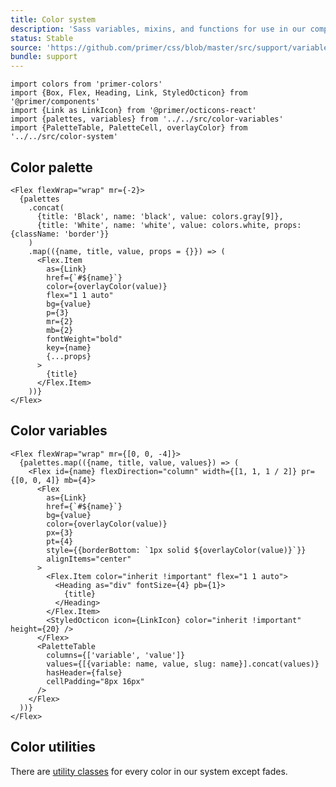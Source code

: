 ```yaml
---
title: Color system
description: 'Sass variables, mixins, and functions for use in our components.'
status: Stable
source: 'https://github.com/primer/css/blob/master/src/support/variables/color-system.scss'
bundle: support
---
```


```
import colors from 'primer-colors'
import {Box, Flex, Heading, Link, StyledOcticon} from '@primer/components'
import {Link as LinkIcon} from '@primer/octicons-react'
import {palettes, variables} from '../../src/color-variables'
import {PaletteTable, PaletteCell, overlayColor} from '../../src/color-system'
```

## Color palette

```
<Flex flexWrap="wrap" mr={-2}>
  {palettes
    .concat(
      {title: 'Black', name: 'black', value: colors.gray[9]},
      {title: 'White', name: 'white', value: colors.white, props: {className: 'border'}}
    )
    .map(({name, title, value, props = {}}) => (
      <Flex.Item
        as={Link}
        href={`#${name}`}
        color={overlayColor(value)}
        flex="1 1 auto"
        bg={value}
        p={3}
        mr={2}
        mb={2}
        fontWeight="bold"
        key={name}
        {...props}
      >
        {title}
      </Flex.Item>
    ))}
</Flex>
```

## Color variables

```
<Flex flexWrap="wrap" mr={[0, 0, -4]}>
  {palettes.map(({name, title, value, values}) => (
    <Flex id={name} flexDirection="column" width={[1, 1, 1 / 2]} pr={[0, 0, 4]} mb={4}>
      <Flex
        as={Link}
        href={`#${name}`}
        bg={value}
        color={overlayColor(value)}
        px={3}
        pt={4}
        style={{borderBottom: `1px solid ${overlayColor(value)}`}}
        alignItems="center"
      >
        <Flex.Item color="inherit !important" flex="1 1 auto">
          <Heading as="div" fontSize={4} pb={1}>
            {title}
          </Heading>
        </Flex.Item>
        <StyledOcticon icon={LinkIcon} color="inherit !important" height={20} />
      </Flex>
      <PaletteTable
        columns={['variable', 'value']}
        values={[{variable: name, value, slug: name}].concat(values)}
        hasHeader={false}
        cellPadding="8px 16px"
      />
    </Flex>
  ))}
</Flex>
```

## Color utilities

There are [utility classes](/utilities/colors) for every color in our system except fades.
